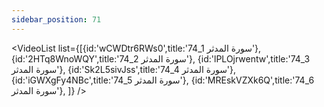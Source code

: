 ```yaml
---
sidebar_position: 71
---
```


<VideoList list={[{id:'wCWDtr6RWs0',title:'74_1 سورة المدثر'},
{id:'2HTq8WnoWQY',title:'74_2 سورة المدثر'},
{id:'lPLOjrwentw',title:'74_3 سورة المدثر'},
{id:'Sk2L5sivJss',title:'74_4 سورة المدثر'},
{id:'iGWXgFy4NBc',title:'74_5 سورة المدثر'},
{id:'MREskVZXk6Q',title:'74_6 سورة المدثر'},
]}
/>
